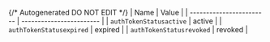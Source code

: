 {/* Autogenerated DO NOT EDIT  */}
| Name                     | Value                    |
| ------------------------ | ------------------------ |
| `authTokenStatusactive`  | active                   |
| `authTokenStatusexpired` | expired                  |
| `authTokenStatusrevoked` | revoked                  |